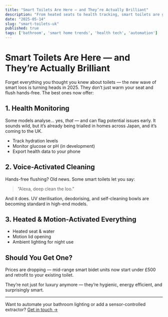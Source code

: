 ```yaml
---
title: "Smart Toilets Are Here — and They’re Actually Brilliant"
description: "From heated seats to health tracking, smart toilets are going mainstream. Here’s why they’re worth a look."
date: "2025-05-14"
slug: "smart-toilets-uk"
published: true
tags: ['bathroom', 'smart home trends', 'health tech', 'automation']
---
```


# Smart Toilets Are Here — and They’re Actually Brilliant

Forget everything you thought you knew about toilets — the new wave of smart loos is turning heads in 2025. They don’t just warm your seat and flush hands-free. The best ones now offer:

## 1. Health Monitoring

Some models analyse… yes, *that* — and can flag potential issues early. It sounds wild, but it’s already being trialled in homes across Japan, and it’s coming to the UK.

- Track hydration levels
- Monitor glucose or pH (in development)
- Export health data to your phone

## 2. Voice-Activated Cleaning

Hands-free flushing? Old news. Some smart toilets let you say:

> “Alexa, deep clean the loo.”

And it does. UV sterilisation, deodorising, and self-cleaning bowls are becoming standard in high-end models.

## 3. Heated & Motion-Activated Everything

- Heated seat & water
- Motion lid opening
- Ambient lighting for night use

## Should You Get One?

Prices are dropping — mid-range smart bidet units now start under £500 and retrofit to your existing toilet.

They’re not just for luxury anymore — they’re hygienic, energy efficient, and surprisingly smart.

---

Want to automate your bathroom lighting or add a sensor-controlled extractor? [Get in touch →](/contact)
